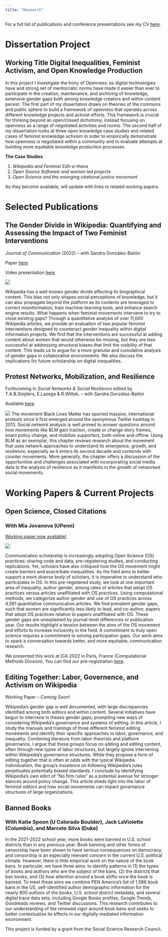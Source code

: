 ```yaml
---
title: "Research"
---
```


For a full list of publications and conference presentations see my CV [here](https://docs.google.com/document/d/1_FD2mAY9qNBXkWODcw8Kfsis0BIhz2Un/edit?usp=sharing&ouid=107560342762696849363&rtpof=true&sd=true). 

# Dissertation Project
## Working Title Digital Inequalities, Feminist Activism, and Open Knowledge Production

In this project I investigate the Irony of Openness: as digital technologies have and strong set of meritocratic norms have made it easier than ever to participate in the creation, maintenance, and archiving of knowledge, extensive gender gaps both among knowledge creators and within content persist. The first part of my dissertation draws on theories of the commons and public sphere to build a framework of openness that operates across different knowledge projects and activist efforts. This framework is crucial for thinking beyond an open/closed dichotomy, instead focusing on openness as a range of negotiated activities and norms. The second half of my dissertation looks at three open knowledge case studies and related cases of feminist knowledge activism in order to empirically demonstrate how openness is negotiated within a community and to evaluate attempts at building more equitable knowledge production processes. 


**The Case Studies** 

1. *Wikipedia and Feminist Edit-a-thons* 
2. *Open Source Software and women led projects* 
3. *Open Science and the emerging citational justice movement* 

As they become available, will update with links to related working papers. 

# Selected Publications 

## **The Gender Divide in Wikipedia: Quantifying and Assessing the Impact of Two Feminist Interventions** 
*Journal of Communication* (2022) -- with Sandra González-Bailón 

Paper [here](https://academic.oup.com/joc/article-abstract/72/3/297/6529454?redirectedFrom=fulltext&login=true)

Video presentation [here](https://www.youtube.com/embed/otN3H-hIImQ?start=2151)

![](https://github.com/islangrock/islangrock.github.io/blob/master/images/Wiki_1.jpeg?raw=true)

Wikipedia has a well-known gender divide affecting its biographical content. This bias not only shapes social perceptions of knowledge, but it can also propagate beyond the platform as its contents are leveraged to correct misinformation, train machine-learning tools, and enhance search engine results. What happens when feminist movements intervene to try to close existing gaps? Through a quantitative analysis of over 11,000 Wikipedia articles, we provide an evaluation of two popular feminist interventions designed to counteract gender inequality within digital information projects. We find that the interventions are successful at adding content about women that would otherwise be missing, but they are less successful at addressing structural biases that limit the visibility of that content. This leads us to argue for a more granular and cumulative analysis of gender gaps in collaborative environments. We also discuss the implications for future scholarship on digital inequalities.


 
## Protest Networks, Mobilization, and Resilience
Forthcoming in *Social Networks & Social Resilience* edited by T.A.B.Snijders, E.Lazega & R.Wittek. -- with Sandra González-Bailón 

Available [here](https://papers.ssrn.com/sol3/papers.cfm?abstract_id=4154594)

![](https://github.com/islangrock/islangrock.github.io/blob/master/images/book_chapter_fig.png?raw=true)
The movement Black Lives Matter has spurred massive, international protests since it first emerged around the eponymous Twitter hashtag in 2013. Social network analysis is well primed to answer questions around how movements like BLM gain traction, create or change story frames, enact policy change, and mobilize supporters, both online and offline. Using BLM as an exemplar, this chapter reviews research about the movement that uses network approaches to understand its emergence, growth, and resilience, especially as it enters its second decade and contends with counter movements. More generally, the chapter offers a discussion of the opportunities and challenges associated with incorporating social media data to the analysis of resilience as it manifests in the growth of networked social movements. 



# Working Papers & Current Projects

## Open Science, Closed Citations 
### With Mia Jovanova (UPenn)

[Working paper now available!](https://papers.ssrn.com/sol3/papers.cfm?abstract_id=4283210)

![](https://github.com/islangrock/islangrock.github.io/blob/master/images/OS_figure.png?raw=true)

Communication scholarship is increasingly adopting Open Science (OS) practices: sharing code and data, pre-registering studies, and conducting replications. Yet, scholars have also critiqued how the OS movement might create barriers and exacerbate inequalities. As the field aims to better support a more diverse body of scholars, it is imperative to understand who participates in OS. In this pre-registered study, we look at one important area of inequality, author gender, among rates of articles that adopt OS practices versus articles unaffiliated with OS practices. Using computational methods, we categorize author gender and use of OS practices across 4,561 quantitative communication articles. We find prevalent gender gaps, such that women are significantly less likely to lead, and co-author, papers that adopt OS practices relative to papers unaffiliated with OS. These gender gaps are unexplained by journal-level differences or publication year. Our results highlight a tension between the aims of the OS movement and efforts to increase inclusivity in the field. A commitment to truly open science requires a commitment to solving participation gaps. Our work aims to spark a conversation towards better, and more equitable, communication research. 

We presented this work at ICA 2022 in Paris, France (Computational Methods Division). 
You can find our pre-registration [here](https://osf.io/f5cn4/registrations). 


## Editing Together: Labor, Governence, and Activism on Wikipedia 

Working Paper -- *Coming Soon!*

Wikipedia’s gender gap is well documented, with large discrepancies identified among both editors and within content. Several initiatives have begun to intervene in theses gender gaps, prompting new ways of considering Wikipedia’s governance and systems of editing. In this article, I study the manuals and trainings of three different feminist editing movements and identify their specific approaches to labor, governance, and inequality. Combining literature from labor theorists and platform governance, I argue that these groups focus on adding and editing content, often through new types of labor structures, but largely ignore intervening within Wikipedia's governance structures. While they propose a form of editing together that is often at odds with the typical Wikipedia individualism, the group’s insistence on following Wikipedia’s rules perpetuates potentially biased standards. I conclude by identifying Wikipedia’s own edict of “No firm rules” as a potential avenue for stronger stances around policy change. This article sheds light into the labor of feminist editors and  how social movements can impact governance structures of large organizations. 

## Banned Books
### With Katie Spoon (U Colorado Boulder), Jack LaViolette (Columbia), and Marcelo Silva (Duke)

In the 2021-2022 school year, more books were banned in U.S. school districts than in any previous year. Book banning and other forms of censorship have been shown to have serious consequences on democracy, and censorship is an especially relevant concern in the current U.S. political climate. However, there is little empirical work on the nature of the book bans. In particular, we have three aims: to identify patterns in (1) the types of books and authors who are the subject of the bans, (2) the districts that ban books, and (3) how attention around a book shifts once the book is banned. To meet these aims we combine PEN America’s list of 1,586 book bans in the US, self-identified author demographic information for the nearly 800 authors of the books, U.S. school district metadata, and several digital trace data sets, including Google Books profiles, Google Trends, Goodreads reviews, and Twitter discussions. This research contributes to our understanding of the renewed vigor around book bans and seeks to better contextualize its effects in our digitally mediated information environment.

This project is funded by a grant from the Social Science Research Council. 
